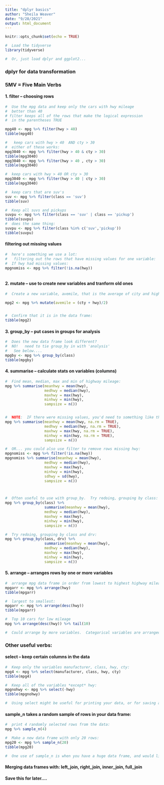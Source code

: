 ```yaml
---
title: "dplyr basics"
author: "Sheila Weaver"
date: "9/28/2021"
output: html_document
---
```


```r
knitr::opts_chunk$set(echo = TRUE)

#  Load the tidyverse
library(tidyverse)

#  Or, just load dplyr and ggplot2...
```

###  dplyr for data transformation
### 5MV = Five Main Verbs

####  1.  **filter** -- choosing rows

```r
#  Use the mpg data and keep only the cars with hwy mileage
#  better than 40
# filter keeps all of the rows that make the logical expression
#  in the parentheses TRUE

mpg40 <- mpg %>% filter(hwy > 40)
tibble(mpg40)

#   keep cars with hwy > 40  AND cty > 30
#  either of these works:
mpg3040 <- mpg %>% filter(hwy > 40 & cty > 30)
tibble(mpg3040)
mpg3040 <- mpg %>% filter(hwy > 40 , cty > 30)
tibble(mpg3040)

#  keep cars with hwy > 40 OR cty > 30
mpg3040 <- mpg %>% filter(hwy > 40 | cty > 30)
tibble(mpg3040)

#  keep cars that are suv's
suv <- mpg %>% filter(class == 'suv')
tibble(suv)

#  Keep all suvs and pickups
suvpu <- mpg %>% filter(class == 'suv' | class == 'pickup')
tibble(suvpu)
#  does the same thing:
suvpu <- mpg %>% filter(class %in% c('suv','pickup'))
tibble(suvpu)
```

#### filtering out missing values

```r
#  here's something we use a lot:
#   filtering out the rows that have missing values for one variable:
#  If hwy had missing values:
mpgnomiss <- mpg %>% filter(!is.na(hwy))



```

####  2.  **mutate** -- use to create new variables and tranform old ones

```r
#  Create a new variable, avemile, that is the average of city and highway mileage

mpg2 <- mpg %>% mutate(avemile = (cty + hwy)/2)


#  Confirm that it is in the data frame:
tibble(mpg2)

```

####  3.  **group_by** -- put cases in groups for analysis

```r
#  Does the new data frame look different?
#  NO!   need to tie group_by in with 'analysis'
#   See below....
mpgby <- mpg %>% group_by(class)
tibble(mpgby)

```

#### 4. **summarise** -- calculate stats on variables (columns)

```r
#  Find mean, median, max and min of highway mileage:
mpg %>% summarise(meanhwy = mean(hwy),
                  medhwy = median(hwy),
                  maxhwy = max(hwy),
                  minhwy = min(hwy),
                  sampsize = n())


#  NOTE:  IF there were missing values, you'd need to something like this:
mpg %>% summarise(meanhwy = mean(hwy, na.rm = TRUE),
                  medhwy = median(hwy, na.rm = TRUE),
                  maxhwy = max(hwy, na.rm = TRUE),
                  minhwy = min(hwy, na.rm = TRUE),
                  sampsize = n())

#  OR... you could also use filter to remove rows missing hwy:
mpgnomiss <- mpg %>% filter(!is.na(hwy))
mpgnomiss %>% summarise(meanhwy = mean(hwy),
                  medhwy = median(hwy),
                  maxhwy = max(hwy),
                  minhwy = min(hwy),
                  sdhwy = sd(hwy),
                  sampsize = n())



#  Often useful to use with group_by.  Try redoing, grouping by class:
mpg %>% group_by(class) %>% 
                  summarise(meanhwy = mean(hwy),
                  medhwy = median(hwy),
                  maxhwy = max(hwy),
                  minhwy = min(hwy),
                  sampsize = n())

#  Try redoing, grouping by class and drv:
mpg %>% group_by(class, drv) %>% 
                  summarise(meanhwy = mean(hwy),
                  medhwy = median(hwy),
                  maxhwy = max(hwy),
                  minhwy = min(hwy),
                  sampsize = n())
```

####  5. **arrange** -- arranges rows by one or more variables

```r
#  arrange mpg data frame in order from lowest to highest highway mileage:
mpgarr <- mpg %>% arrange(hwy) 
tibble(mpgarr)

#  largest to smallest:
mpgarr <- mpg %>% arrange(desc(hwy))
tibble(mpgarr)

#  Top 10 cars for low mileage
mpg %>% arrange(desc(hwy)) %>% tail(10)

#  Could arrange by more variables.  Categorical variables are arranged in alphabetical order.

```

### Other useful verbs:

####  **select** --  keep certain columns in the data

```r
#  Keep only the variables manufacturer, class, hwy, cty:
mpg4 <- mpg %>% select(manufacturer, class, hwy, cty)
tibble(mpg4)

#  Keep all of the variables *except* hwy:
mpgnohwy <- mpg %>% select(-hwy)
tibble(mpgnohwy)

#  Using select might be useful for printing your data, or for saving a smaller version.

```

####  **sample_n** takes a random sample of rows in your data frame:

```r
#  print 4 randomly selected rows from the data:
mpg %>% sample_n(4)

#  Make a new data frame with only 20 rows:
mpg20 <- mpg %>% sample_n(20)
tibble(mpg20)

#  One use of sample_n is when you have a huge data frame, and would like to try out graphs and analyses with a smaller set first, to keep down processing time.
```

#### Merging data frames with:   **left_join**, **right_join**, **inner_join**,  **full_join**

####  Save this for later....

